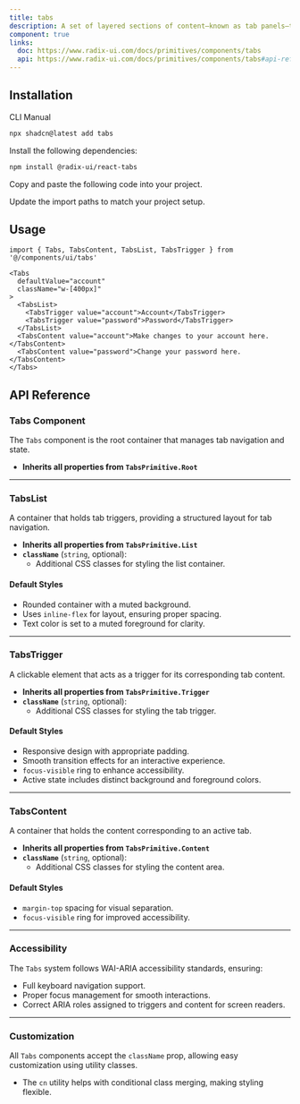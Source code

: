 ```yaml
---
title: tabs
description: A set of layered sections of content—known as tab panels—that are displayed one at a time.
component: true
links:
  doc: https://www.radix-ui.com/docs/primitives/components/tabs
  api: https://www.radix-ui.com/docs/primitives/components/tabs#api-reference
---
```


<ComponentPreview
  name="tabs-1"
  description="A tabs component with two forms."
/>

## Installation

<Tabs defaultValue="cli">

<TabsList>
  <TabsTrigger value="cli">CLI</TabsTrigger>
  <TabsTrigger value="manual">Manual</TabsTrigger>
</TabsList>
<TabsContent value="cli">

```bash
npx shadcn@latest add tabs
```

</TabsContent>

<TabsContent value="manual">

<Steps>

<Step>Install the following dependencies:</Step>

```bash
npm install @radix-ui/react-tabs
```

<Step>Copy and paste the following code into your project.</Step>

<ComponentSource name="tabs" />

<Step>Update the import paths to match your project setup.</Step>

</Steps>

</TabsContent>

</Tabs>

## Usage

```tsx
import { Tabs, TabsContent, TabsList, TabsTrigger } from '@/components/ui/tabs'
```

```tsx
<Tabs
  defaultValue="account"
  className="w-[400px]"
>
  <TabsList>
    <TabsTrigger value="account">Account</TabsTrigger>
    <TabsTrigger value="password">Password</TabsTrigger>
  </TabsList>
  <TabsContent value="account">Make changes to your account here.</TabsContent>
  <TabsContent value="password">Change your password here.</TabsContent>
</Tabs>
```

## API Reference  

### **Tabs Component**  

The `Tabs` component is the root container that manages tab navigation and state.  

- **Inherits all properties from `TabsPrimitive.Root`**  

---

### **TabsList**  

A container that holds tab triggers, providing a structured layout for tab navigation.  

- **Inherits all properties from `TabsPrimitive.List`**  
- **`className`** (`string`, optional):  
  - Additional CSS classes for styling the list container.  

#### **Default Styles**  
- Rounded container with a muted background.  
- Uses `inline-flex` for layout, ensuring proper spacing.  
- Text color is set to a muted foreground for clarity.  

---

### **TabsTrigger**  

A clickable element that acts as a trigger for its corresponding tab content.  

- **Inherits all properties from `TabsPrimitive.Trigger`**  
- **`className`** (`string`, optional):  
  - Additional CSS classes for styling the tab trigger.  

#### **Default Styles**  
- Responsive design with appropriate padding.  
- Smooth transition effects for an interactive experience.  
- `focus-visible` ring to enhance accessibility.  
- Active state includes distinct background and foreground colors.  

---

### **TabsContent**  

A container that holds the content corresponding to an active tab.  

- **Inherits all properties from `TabsPrimitive.Content`**  
- **`className`** (`string`, optional):  
  - Additional CSS classes for styling the content area.  

#### **Default Styles**  
- `margin-top` spacing for visual separation.  
- `focus-visible` ring for improved accessibility.  

---

### **Accessibility**  

The `Tabs` system follows WAI-ARIA accessibility standards, ensuring:  
- Full keyboard navigation support.  
- Proper focus management for smooth interactions.  
- Correct ARIA roles assigned to triggers and content for screen readers.  

---

### **Customization**  

All `Tabs` components accept the `className` prop, allowing easy customization using utility classes.  
- The `cn` utility helps with conditional class merging, making styling flexible.  

